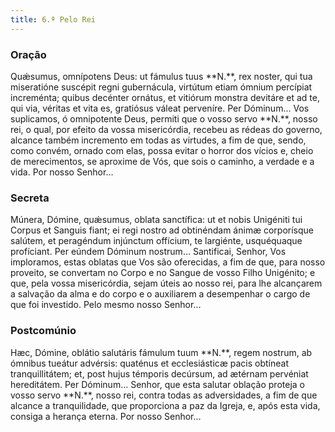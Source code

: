 ```yaml
---
title: 6.ª Pelo Rei
---
```


### Oração

<div class="side-by-side not-content">
  <span>
    Quǽsumus, omnípotens Deus: ut fámulus tuus **N.**, rex noster, qui tua
    miseratióne suscépit regni gubernácula, virtútum etiam ómnium percípiat
    increménta; quibus decénter ornátus, et vitiórum monstra devitáre et ad te,
    qui via, véritas et vita es, gratiósus váleat perveníre. Per Dóminum...
  </span>
  <span>
    Vos suplicamos, ó omnipotente Deus, permiti que o vosso servo **N.**, nosso
    rei, o qual, por efeito da vossa misericórdia, recebeu as rédeas do governo,
    alcance também incremento em todas as virtudes, a fim de que, sendo, como
    convém, ornado com elas, possa evitar o horror dos vícios e, cheio de
    merecimentos, se aproxime de Vós, que sois o caminho, a verdade e a vida.
    Por nosso Senhor...
  </span>
</div>

### Secreta

<div class="side-by-side not-content">
  <span>
    Múnera, Dómine, quǽsumus, oblata sanctífica: ut et nobis Unigéniti tui
    Corpus et Sanguis fiant; ei regi nostro ad obtinéndam ánimæ corporísque
    salútem, et peragéndum injúnctum offícium, te largiénte, usquéquaque
    profíciant. Per eúndem Dóminum nostrum...
  </span>
  <span>
    Santificai, Senhor, Vos imploramos, estas oblatas que Vos são oferecidas, a
    fim de que, para nosso proveito, se convertam no Corpo e no Sangue de vosso
    Filho Unigénito; e que, pela vossa misericórdia, sejam úteis ao nosso rei,
    para lhe alcançarem a salvação da alma e do corpo e o auxiliarem a
    desempenhar o cargo de que foi investido. Pelo mesmo nosso Senhor...
  </span>
</div>

### Postcomúnio

<div class="side-by-side not-content">
  <span>
    Hæc, Dómine, oblátio salutáris fámulum tuum **N.**, regem nostrum, ab
    ómnibus tueátur advérsis: quaténus et ecclesiásticæ pacis obtíneat
    tranquillitátem; et, post hujus témporis decúrsum, ad ætérnam pervéniat
    hereditátem. Per Dóminum...
  </span>
  <span>
    Senhor, que esta salutar oblação proteja o vosso servo **N.**, nosso rei,
    contra todas as adversidades, a fim de que alcance a tranquilidade, que
    proporciona a paz da Igreja, e, após esta vida, consiga a herança eterna.
    Por nosso Senhor...
  </span>
</div>
